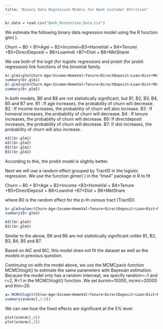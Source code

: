 ---
title: "Binary Data Regression Models for Bank Customer Attrition"
---


```{r}
br.data = read.csv("Bank_Rentention_Data.csv")
```
We estimate the following binary data regression model using the R function glm( ). 

Churn ~ B0 + B1×Agei + B2×Incomei+B3×HomeVali + B4×Tenurei 
                +B5×DirectDepositi + B6×LoanIndi +B7×Disti + B8×MktSharei
                                                   
We use both of the logit (for logistic regression) and probit (for probit regression) link functions of the binomial family.

```{r}
br.glm1=glm(Churn~Age+Income+HomeVal+Tenure+DirectDeposit+Loan+Dist+MktShare, data=br.data,family = binomial(link="logit"))
summary(br.glm1)
br.glm2=glm(Churn~Age+Income+HomeVal+Tenure+DirectDeposit+Loan+Dist+MktShare, data=br.data,family = binomial(link="probit"))
summary(br.glm2)
```
In both models, B6 and B8 are not statistically significant, but B1, B2, B3, B4, B5 and B7 are. 
B1 : If age increases, the probability of churn will decrease.
B2 : If income increases, the probability of churn will also increase.
B3  : If homeval increases, the probability of churn will decrease.
B4 : If tenure increases, the probability of churn will decrease.
B5: If directdeposit increases, the probability of churn will decrease.
B7: If dist increases, the probability of churn will also increase.
```{r}
AIC(br.glm1)
AIC(br.glm2)
BIC(br.glm1)
BIC(br.glm2)
```
According to this, the probit model is slightly better.

Next we will use a random effect grouped by TractID in the logistic regression. 
We use the function glmer( ) in the "lme4" package in R to fit 

Churn ~ B0 + B1×Age + B2×Income +B3×HomeVal + B4×Tenure
                    +B5×DirectDeposit + B6×LoanInd +B7×Dist + B8×MktShare
                                                                                            
where B0 is the random effect for the p-th census tract (TractID). 
```{r}
br.glm3=glmer(Churn~Age+Income+HomeVal+Tenure+DirectDeposit+Loan+Dist+MktShare+(1|TractID), data=br.data,family = binomial,glmerControl(optimizer="bobyqa",optCtrl=list(maxfun=100000)))
summary(br.glm3)
```
```{r}
AIC(br.glm3)
BIC(br.glm3)
```
Similar to the above, B6 and B8 are not statistically significant unlike B1, B2, B3, B4, B5 and B7. 

Based on AIC and BIC, this model does not fit the dataset as well as the models in previous question.


Continuing on with the model above, we use the MCMCpack function MCMChlogit() to estimate the same parameters with Bayesian estimation. Because the model only has a random intercept, we specify random=~1 and r=2, R=1 in the MCMChlogit() function. We set burnin=10000, mcmc=20000 and thin=20.
```{r}
a= MCMChlogit(Chrun~Age+Income+HomeVal+Tenure+DirectDeposit+Loan+Dist+MktShare, random=~1,group = "TractID", data=mv.data, burnin = 10000, mcmc = 20000, thin = 20,r = 2,R=diag(1))
summary(a$mcmc[,1:9])
```
We can see how the fixed effects are significant at the 5% level.

```{r}
plot(a$mcmc[,6])
plot(a$mcmc[,3])
```




